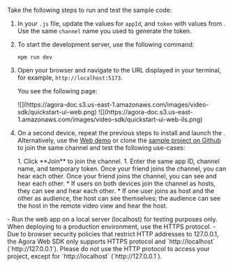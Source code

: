 <PlatformWrapper platform = "web">

Take the following steps to run and test the sample code:

1. In your `.js` file, update the values for `appId`, and `token` with values from <Vg k="CONSOLE" />. Use the same `channel` name you used to generate the token.


1. To start the development server, use the following command:
    
    ```shell
    npm run dev
    ```

1. Open your browser and navigate to the URL displayed in your terminal, for example, `http://localhost:5173`.

    You see the following page:

    <ProductWrapper product='video-calling, voice-calling'>
    ![](https://agora-doc.s3.us-east-1.amazonaws.com/images/video-sdk/quickstart-ui-web.png)
    </ProductWrapper>
    <ProductWrapper product='interactive-live-streaming, broadcast-streaming'>
    ![](https://agora-doc.s3.us-east-1.amazonaws.com/images/video-sdk/quickstart-ui-web-ils.png)
    </ProductWrapper>

1. On a second device, repeat the previous steps to install and launch the <Vpl k="CLIENT"/>. Alternatively, use the [Web demo](https://webdemo.agora.io/basicVideoCall/index.html) or clone the [sample project on Github](https://github.com/AgoraIO/API-Examples-Web) to join the same channel and test the following use-cases:
 
    <ProductWrapper product="[video-calling, voice-calling]">
    1. Click **Join** to join the channel. 
    1. Enter the same app ID, channel name, and temporary token.
    <ProductWrapper product="voice-calling">
        Once your friend joins the channel, you can hear each other.
    </ProductWrapper>
    <ProductWrapper product="video-calling">
        Once your friend joins the channel, you can see and hear each other.
    </ProductWrapper>
    </ProductWrapper>

    <ProductWrapper product='interactive-live-streaming, broadcast-streaming'>
    * If users on both devices join the channel as hosts, they can see and hear each other.
    * If one user joins as host and the other as audience, the host can see themselves; the audience can see the host in the remote video view and hear the host.
    </ProductWrapper>

<Admonition type="info" title="Information">
 - Run the web app on a local server (localhost) for testing purposes only. When deploying to a production environment, use the HTTPS protocol.
 - Due to browser security policies that restrict HTTP addresses to 127.0.0.1, the Agora Web SDK only supports HTTPS protocol and `http://localhost` (`http://127.0.0.1`). Please do not use the HTTP protocol to access your project, except for `http://localhost` (`http://127.0.0.1`).
</Admonition>

</PlatformWrapper>